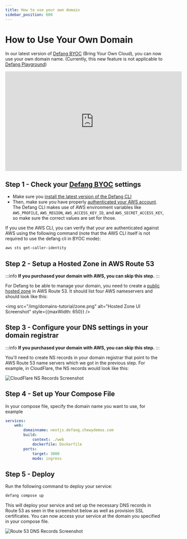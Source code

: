 ```yaml
---
title: How to use your own domain
sidebar_position: 600
---
```


# How to Use Your Own Domain

In our latest version of [Defang BYOC](https://docs.defang.io/docs/concepts/defang-byoc) (Bring Your Own Cloud), you can now use your own domain name. (Currently, this new feature is not applicable to [Defang Playground](https://docs.defang.io/docs/concepts/defang-playground))

<iframe width="560" height="315" src="https://www.youtube.com/embed/n4RlMpsdTbs?si=_Ru6tobSbi9LT4Q1" title="YouTube video player" frameborder="0" allow="accelerometer; autoplay; clipboard-write; encrypted-media; gyroscope; picture-in-picture; web-share" referrerpolicy="strict-origin-when-cross-origin" allowfullscreen></iframe>


## Step 1 - Check your [Defang BYOC](../concepts/defang-byoc.md) settings

* Make sure you [install the latest version of the Defang CLI](../getting-started#install-the-defang-cli.md)
* Then, make sure you have properly [authenticated your AWS account](https://docs.aws.amazon.com/cli/latest/userguide/cli-chap-configure.html). The Defang CLI makes use of AWS environment variables like `AWS_PROFILE`, `AWS_REGION`, `AWS_ACCESS_KEY_ID`, and `AWS_SECRET_ACCESS_KEY`, so make sure the correct values are set for those.

If you use the AWS CLI, you can verify that your are authenticated against AWS using the following command (note that the AWS CLI itself is not required to use the defang cli in BYOC mode):
```bash
aws sts get-caller-identity
```


## Step 2 - Setup a Hosted Zone in AWS Route 53

:::info
**If you purchased your domain with AWS, you can skip this step.**
:::

For Defang to be able to manage your domain, you need to create a [public hosted zone](https://docs.aws.amazon.com/Route53/latest/DeveloperGuide/CreatingHostedZone.html) in AWS Route 53. It should list four AWS nameservers and should look like this:

<img src="/img/domains-tutorial/zone.png" alt="Hosted Zone UI Screenshot" style={{maxWidth: 650}} />


## Step 3 - Configure your DNS settings in your domain registrar

:::info
**If you purchased your domain with AWS, you can skip this step.**
:::

You'll need to create NS records in your domain registrar that point to the AWS Route 53 name servers which we got in the previous step. For example, in CloudFlare, the NS records would look like this:

![CloudFlare NS Records Screenshot](/img/domains-tutorial/ns-records.png)


## Step 4 - Set up Your Compose File
In your compose file, specify the domain name you want to use, for example

```yaml
services:
    web:
        domainname: nextjs.defang.chewydemos.com
        build:
            context: ./web
            dockerfile: Dockerfile
        ports:
            target: 3000
            mode: ingress
```


## Step 5 - Deploy
Run the following command to deploy your service:
```bash
defang compose up
```

This will deploy your service and set up the necessary DNS records in Route 53 as seen in the screenshot below as well as provision SSL certificates. You can now access your service at the domain you specified in your compose file.

<img src="/img/domains-tutorial/route53-records.png" alt="Route 53 DNS Records Screenshot" />
